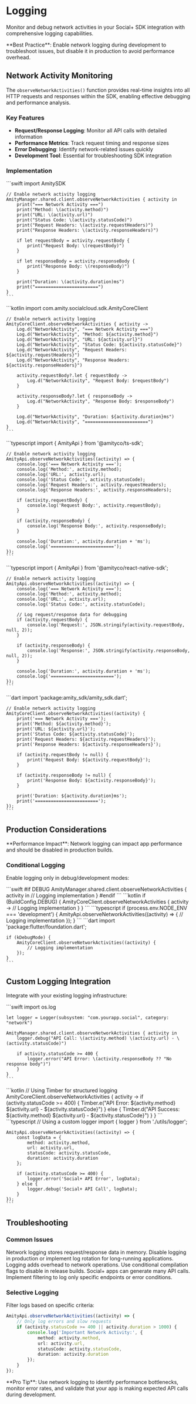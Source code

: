 # Logging

Monitor and debug network activities in your Social+ SDK integration with comprehensive logging capabilities.

<Info>
**Best Practice**: Enable network logging during development to troubleshoot issues, but disable it in production to avoid performance overhead.
</Info>

## Network Activity Monitoring

The `observeNetworkActivities()` function provides real-time insights into all HTTP requests and responses within the SDK, enabling effective debugging and performance analysis.

### Key Features

- **Request/Response Logging**: Monitor all API calls with detailed information
- **Performance Metrics**: Track request timing and response sizes
- **Error Debugging**: Identify network-related issues quickly
- **Development Tool**: Essential for troubleshooting SDK integration

### Implementation

<Tabs>
  <Tab title="iOS">
    ```swift
    import AmitySDK

    // Enable network activity logging
    AmityManager.shared.client.observeNetworkActivities { activity in
        print("=== Network Activity ===")
        print("Method: \(activity.method)")
        print("URL: \(activity.url)")
        print("Status Code: \(activity.statusCode)")
        print("Request Headers: \(activity.requestHeaders)")
        print("Response Headers: \(activity.responseHeaders)")
        
        if let requestBody = activity.requestBody {
            print("Request Body: \(requestBody)")
        }
        
        if let responseBody = activity.responseBody {
            print("Response Body: \(responseBody)")
        }
        
        print("Duration: \(activity.duration)ms")
        print("========================")
    }
    ```
  </Tab>
  <Tab title="Android">
    ```kotlin
    import com.amity.socialcloud.sdk.AmityCoreClient

    // Enable network activity logging
    AmityCoreClient.observeNetworkActivities { activity ->
        Log.d("NetworkActivity", "=== Network Activity ===")
        Log.d("NetworkActivity", "Method: ${activity.method}")
        Log.d("NetworkActivity", "URL: ${activity.url}")
        Log.d("NetworkActivity", "Status Code: ${activity.statusCode}")
        Log.d("NetworkActivity", "Request Headers: ${activity.requestHeaders}")
        Log.d("NetworkActivity", "Response Headers: ${activity.responseHeaders}")
        
        activity.requestBody?.let { requestBody ->
            Log.d("NetworkActivity", "Request Body: $requestBody")
        }
        
        activity.responseBody?.let { responseBody ->
            Log.d("NetworkActivity", "Response Body: $responseBody")
        }
        
        Log.d("NetworkActivity", "Duration: ${activity.duration}ms")
        Log.d("NetworkActivity", "========================")
    }
    ```
  </Tab>
  <Tab title="TypeScript">
    ```typescript
    import { AmityApi } from '@amityco/ts-sdk';

    // Enable network activity logging
    AmityApi.observeNetworkActivities((activity) => {
        console.log('=== Network Activity ===');
        console.log('Method:', activity.method);
        console.log('URL:', activity.url);
        console.log('Status Code:', activity.statusCode);
        console.log('Request Headers:', activity.requestHeaders);
        console.log('Response Headers:', activity.responseHeaders);
        
        if (activity.requestBody) {
            console.log('Request Body:', activity.requestBody);
        }
        
        if (activity.responseBody) {
            console.log('Response Body:', activity.responseBody);
        }
        
        console.log('Duration:', activity.duration + 'ms');
        console.log('========================');
    });
    ```
  </Tab>
  <Tab title="React Native">
    ```typescript
    import { AmityApi } from '@amityco/react-native-sdk';

    // Enable network activity logging
    AmityApi.observeNetworkActivities((activity) => {
        console.log('=== Network Activity ===');
        console.log('Method:', activity.method);
        console.log('URL:', activity.url);
        console.log('Status Code:', activity.statusCode);
        
        // Log request/response data for debugging
        if (activity.requestBody) {
            console.log('Request:', JSON.stringify(activity.requestBody, null, 2));
        }
        
        if (activity.responseBody) {
            console.log('Response:', JSON.stringify(activity.responseBody, null, 2));
        }
        
        console.log('Duration:', activity.duration + 'ms');
        console.log('========================');
    });
    ```
  </Tab>
  <Tab title="Flutter">
    ```dart
    import 'package:amity_sdk/amity_sdk.dart';

    // Enable network activity logging
    AmityCoreClient.observeNetworkActivities((activity) {
        print('=== Network Activity ===');
        print('Method: ${activity.method}');
        print('URL: ${activity.url}');
        print('Status Code: ${activity.statusCode}');
        print('Request Headers: ${activity.requestHeaders}');
        print('Response Headers: ${activity.responseHeaders}');
        
        if (activity.requestBody != null) {
            print('Request Body: ${activity.requestBody}');
        }
        
        if (activity.responseBody != null) {
            print('Response Body: ${activity.responseBody}');
        }
        
        print('Duration: ${activity.duration}ms');
        print('========================');
    });
    ```
  </Tab>
</Tabs>

## Production Considerations

<Warning>
**Performance Impact**: Network logging can impact app performance and should be disabled in production builds.
</Warning>

### Conditional Logging

Enable logging only in debug/development modes:

<Tabs>
  <Tab title="iOS">
    ```swift
    #if DEBUG
    AmityManager.shared.client.observeNetworkActivities { activity in
        // Logging implementation
    }
    #endif
    ```
  </Tab>
  <Tab title="Android">
    ```kotlin
    if (BuildConfig.DEBUG) {
        AmityCoreClient.observeNetworkActivities { activity ->
            // Logging implementation
        }
    }
    ```
  </Tab>
  <Tab title="TypeScript">
    ```typescript
    if (process.env.NODE_ENV === 'development') {
        AmityApi.observeNetworkActivities((activity) => {
            // Logging implementation
        });
    }
    ```
  </Tab>
  <Tab title="Flutter">
    ```dart
    import 'package:flutter/foundation.dart';

    if (kDebugMode) {
        AmityCoreClient.observeNetworkActivities((activity) {
            // Logging implementation
        });
    }
    ```
  </Tab>
</Tabs>

## Custom Logging Integration

Integrate with your existing logging infrastructure:

<Tabs>
  <Tab title="iOS">
    ```swift
    import os.log

    let logger = Logger(subsystem: "com.yourapp.social", category: "network")

    AmityManager.shared.client.observeNetworkActivities { activity in
        logger.debug("API Call: \(activity.method) \(activity.url) - \(activity.statusCode)")
        
        if activity.statusCode >= 400 {
            logger.error("API Error: \(activity.responseBody ?? "No response body")")
        }
    }
    ```
  </Tab>
  <Tab title="Android">
    ```kotlin
    // Using Timber for structured logging
    AmityCoreClient.observeNetworkActivities { activity ->
        if (activity.statusCode >= 400) {
            Timber.e("API Error: ${activity.method} ${activity.url} - ${activity.statusCode}")
        } else {
            Timber.d("API Success: ${activity.method} ${activity.url} - ${activity.statusCode}")
        }
    }
    ```
  </Tab>
  <Tab title="TypeScript">
    ```typescript
    // Using a custom logger
    import { logger } from './utils/logger';

    AmityApi.observeNetworkActivities((activity) => {
        const logData = {
            method: activity.method,
            url: activity.url,
            statusCode: activity.statusCode,
            duration: activity.duration
        };
        
        if (activity.statusCode >= 400) {
            logger.error('Social+ API Error', logData);
        } else {
            logger.debug('Social+ API Call', logData);
        }
    });
    ```
  </Tab>
</Tabs>

## Troubleshooting

### Common Issues

<AccordionGroup>
  <Accordion title="High Memory Usage">
    Network logging stores request/response data in memory. Disable logging in production or implement log rotation for long-running applications.
  </Accordion>
  
  <Accordion title="Performance Impact">
    Logging adds overhead to network operations. Use conditional compilation flags to disable in release builds.
  </Accordion>
  
  <Accordion title="Log Volume">
    Social+ apps can generate many API calls. Implement filtering to log only specific endpoints or error conditions.
  </Accordion>
</AccordionGroup>

### Selective Logging

Filter logs based on specific criteria:

```typescript
AmityApi.observeNetworkActivities((activity) => {
    // Only log errors and slow requests
    if (activity.statusCode >= 400 || activity.duration > 1000) {
        console.log('Important Network Activity:', {
            method: activity.method,
            url: activity.url,
            statusCode: activity.statusCode,
            duration: activity.duration
        });
    }
});
```

<Tip>
**Pro Tip**: Use network logging to identify performance bottlenecks, monitor error rates, and validate that your app is making expected API calls during development.
</Tip>